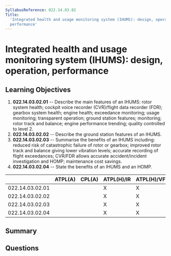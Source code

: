 ```yaml
---
SyllabusReference: 022.14.03.02
Title:
  'Integrated health and usage monitoring system (IHUMS): design, operation,
  performance'
---
```


# Integrated health and usage monitoring system (IHUMS): design, operation, performance

## Learning Objectives

1. **022.14.03.02.01** -- Describe the main features of an IHUMS: rotor system
   health; cockpit voice recorder (CVR)/flight data recorder (FDR); gearbox
   system health; engine health; exceedance monitoring; usage monitoring;
   transparent operation; ground station features; monitoring; rotor track and
   balance; engine performance trending; quality controlled to level 2.
2. **022.14.03.02.02** -- Describe the ground station features of an IHUMS.
3. **022.14.03.02.03** -- Summarise the benefits of an IHUMS including: reduced
   risk of catastrophic failure of rotor or gearbox; improved rotor track and
   balance giving lower vibration levels; accurate recording of flight
   exceedances; CVR/FDR allows accurate accident/incident investigation and
   HOMP; maintenance cost savings.
4. **022.14.03.02.04** -- State the benefits of an IHUMS and an HOMP.

|                 | ATPL(A) | CPL(A) | ATPL(H)/IR | ATPL(H)/VFR | CPL(H) | IR  | CBIR(A) |
| --------------- | ------- | ------ | ---------- | ----------- | ------ | --- | ------- |
| 022.14.03.02.01 |         |        | X          | X           |        |     |         |
| 022.14.03.02.02 |         |        | X          | X           |        |     |         |
| 022.14.03.02.03 |         |        | X          | X           |        |     |         |
| 022.14.03.02.04 |         |        | X          | X           |        |     |         |

## Summary

## Questions
